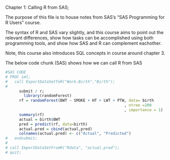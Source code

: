 Chapter 1: Calling R from SAS; 

The purpose of this file is to house notes from SAS's 
"SAS Programming for R Users" course. 

The syntax of R and SAS vary slightly, and this course aims to point out the 
relevant differences, show how tasks can be accomplished using both programming
tools, and show how SAS and R can complement eachother. 

Note, this course also introduces SQL concepts in course around chapter 3. 

The below code chunk (SAS) shows how we can call R from SAS

```r
#SAS CODE
# PROC iml; 
#   call ExportDataSetToR("Work.Birth","Birth");
# 
      submit / r;
        library(randomForest)
      rf = randomForest(BWT ~ SMOKE + HT + LWT + PTW, data= birth
                                                    , ntree =200
                                                    , importance = 1)
      summary(rf)
      actual = birth$BWT
      pred = predict(rf, data=birth)
      actual.pred = cbind(actual,pred)
      colnames(actual.pred) <- c("Actual", "Predicted")
#   endsubmit;
# 
# call ImportDataSetFromR("Rdata", "actual.pred");
# quit; 
```

